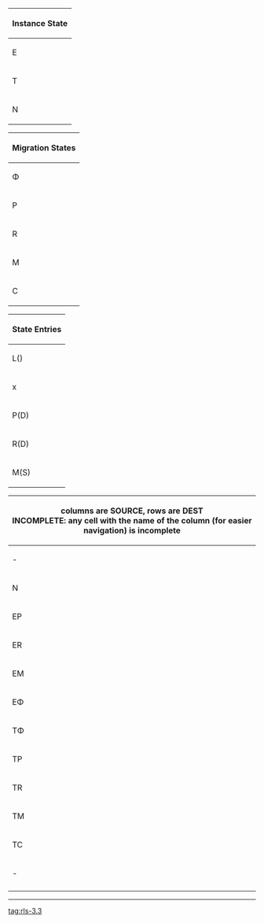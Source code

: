 {|
!colspan="2"| Instance State
|-
| E || Extant
|-
| T || Teardown
|-
| N || No Instance State
|}
{|
!colspan="2"| Migration States
|-
| Φ || No state
|-
| P || Preparing
|-
| R || Ready
|-
| M || Migrating
|-
| C || Cleaning
|}
{|
!colspan="2"| State Entries
|-
| L() || Log it
|-
| x || Happy path
|-
| P(D) || Prepare Destination
|-
| R(D) || Rollback Destination
|-
| M(S) || Migrate Source
|}
{|
!colspan="11"| 
columns are SOURCE, rows are DEST
<br> INCOMPLETE: any cell with the name of the column (for easier navigation) is incomplete
|-
| -  || **EΦ** || **EP** || **ER** || **EM** || **EC** || **TΦ** || **TP** || **TR** || **TM** || **TC** 
|-
| N  || x || x || P(D) || L() || L() || x || x || x || wtf<br> L() || x
|-
| EP || R(D) || x || x || wtf<br>R(D) || wtf<br>R(D) || R(D) || R(D) || R(D) || R(D) || R(D) 
|-
| ER || R(D) || x || MS || x || wtf<br>R(D) || R(D) || R(D) || R(D) || R(D) || R(D) 
|-
| EM || R(D) || wtf<br>R(D) || L() || x || x || x || wtf<br>R(D) || wtf<br>L() || wtf<br>L() || x
|-
| EΦ || wtf || wtf || L() || x || x || x || wtf<br>L() || wtf<br>L() || wtf<br>L() || x 
|-
| TΦ || x || - || -  || - || - || - || - || - || - || -
|-
| TP || x || R(S) || R(S) || - || - || - || - || - || - || -
|-
| TR || x || R(S) || R(S) || - || - || - || - || - || - || -
|-
| TM || x || - || - || - || - || - || - || - || - || -
|-
| TC || x || - || - || - || - || - || - || - || - || - 
|-
| -  || **EΦ** || **EP** || **ER** || **EM** || **EC** || **TΦ** || **TP** || **TR** || **TM** || **TC** 
|-
|}


----
[[tag:rls-3.3]]